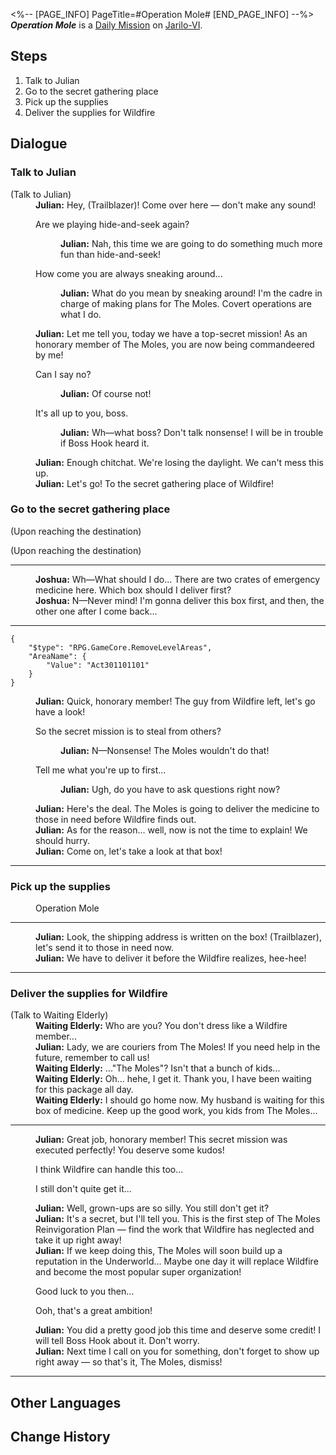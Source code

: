 <%-- [PAGE_INFO]
PageTitle=#Operation Mole#
[END_PAGE_INFO] --%>
{{Stub|Dialogue.}}
{{Mission Infobox
|id            = 3011011
|title         = 
|image         = <!--Mission Operation Mole.png-->
|type          = Daily
|event_name    = 
|chapter       = 
|requirements  = {{subst:void|<!--Unknown: {"Type":"Manual"}-->}}
|summary       = <!--official mission summary from Fate's Atlas-->
|characters    = Joshua; Julian; Trailblazer; Waiting Elderly
|startLocation = [[Jarilo-VI]] - [[Boulder Town]]
|world         = Jarilo-VI
|area          = Boulder Town
|prev          = 
|next          = 
|rewards       = Credit*5,000
}}
'''''Operation Mole''''' is a [[Daily Mission]] on [[Jarilo-VI]].

==Steps==
# Talk to Julian
# Go to the secret gathering place
# Pick up the supplies
# Deliver the supplies for Wildfire

<!--
==Gameplay Notes==

--><!--
==Trial Character==

-->
==Dialogue==
{{Stub Dialogue}}

===Talk to Julian{{subst:void|<!--301101101-->}}===
{{Mission Description|type=daily|location=Boulder Town|Julian of the Moles is looking around here, as if planning something... Should you talk to him?}}
{{Dialogue Start}}

;(Talk to Julian)
:'''Julian:''' Hey, (Trailblazer)! Come over here &mdash; don't make any sound!
:{{DIcon|Arrow}} Are we playing hide-and-seek again?
::'''Julian:''' Nah, this time we are going to do something much more fun than hide-and-seek!
:{{DIcon|Arrow}} How come you are always sneaking around...
::'''Julian:''' What do you mean by sneaking around! I'm the cadre in charge of making plans for The Moles. Covert operations are what I do.
:'''Julian:''' Let me tell you, today we have a top-secret mission! As an honorary member of The Moles, you are now being commandeered by me!
:{{DIcon|Arrow}} Can I say no?
::'''Julian:''' Of course not!
:{{DIcon|Arrow}} It's all up to you, boss.
::'''Julian:''' Wh&mdash;what boss? Don't talk nonsense! I will be in trouble if Boss Hook heard it.
:'''Julian:''' Enough chitchat. We're losing the daylight. We can't mess this up.
:'''Julian:''' Let's go! To the secret gathering place of Wildfire!
{{Dialogue End}}

===Go to the secret gathering place{{subst:void|<!--301101102-->}}===
{{Mission Description|type=daily|location=Boulder Town|update|The sneaky Julian makes you join him. Go to the "Wildfire" gathering place to see what happened.}}
{{Dialogue Start}}
;(Upon reaching the destination)

;(Upon reaching the destination)
----
:'''Joshua:''' Wh&mdash;What should I do... There are two crates of emergency medicine here. Which box should I deliver first?
:'''Joshua:''' N&mdash;Never mind! I'm gonna deliver this box first, and then, the other one after I come back...
----
<pre>{
	"$type": "RPG.GameCore.RemoveLevelAreas",
	"AreaName": {
		"Value": "Act301101101"
	}
}</pre>
:'''Julian:''' Quick, honorary member! The guy from Wildfire left, let's go have a look!
:{{DIcon|Arrow}} So the secret mission is to steal from others?
::'''Julian:''' N&mdash;Nonsense! The Moles wouldn't do that!
:{{DIcon|Arrow}} Tell me what you're up to first...
::'''Julian:''' Ugh, do you have to ask questions right now?
:'''Julian:''' Here's the deal. The Moles is going to deliver the medicine to those in need before Wildfire finds out.
:'''Julian:''' As for the reason... well, now is not the time to explain! We should hurry.
:'''Julian:''' Come on, let's take a look at that box!
----
{{Dialogue End}}

===Pick up the supplies{{subst:void|<!--301101103-->}}===
{{Mission Description|type=daily|location=Boulder Town|update|Pick up the supplies and don't ask why.}}
{{Dialogue Start}}

:{{DIcon|!}} Operation Mole
----
:'''Julian:''' Look, the shipping address is written on the box! (Trailblazer), let's send it to those in need now.
:'''Julian:''' We have to deliver it before the Wildfire realizes, hee-hee!
----
{{Dialogue End}}

===Deliver the supplies for Wildfire{{subst:void|<!--301101104-->}}===
{{Mission Description|type=daily|location=Boulder Town|update|Julian asks you to deliver the remaining orders of "Wildfire." You don't know why, but it's good to help those in need... right?}}
{{Dialogue Start}}

;(Talk to Waiting Elderly)
:'''Waiting Elderly:''' Who are you? You don't dress like a Wildfire member...
:'''Julian:''' Lady, we are couriers from The Moles! If you need help in the future, remember to call us!
:'''Waiting Elderly:''' ..."The Moles"? Isn't that a bunch of kids...
:'''Waiting Elderly:''' Oh... hehe, I get it. Thank you, I have been waiting for this package all day.
:'''Waiting Elderly:''' I should go home now. My husband is waiting for this box of medicine. Keep up the good work, you kids from The Moles...
----
:<!--0.25-second delay-->
:'''Julian:''' Great job, honorary member! This secret mission was executed perfectly! You deserve some kudos!
:{{DIcon|Arrow}} I think Wildfire can handle this too...
:{{DIcon|Arrow}} I still don't quite get it...
:'''Julian:''' Well, grown-ups are so silly. You still don't get it?
:'''Julian:''' It's a secret, but I'll tell you. This is the first step of The Moles Reinvigoration Plan &mdash; find the work that Wildfire has neglected and take it up right away!
:'''Julian:''' If we keep doing this, The Moles will soon build up a reputation in the Underworld... Maybe one day it will replace Wildfire and become the most popular super organization!
:{{DIcon|Arrow}} Good luck to you then...
:{{DIcon|Arrow}} Ooh, that's a great ambition!
:'''Julian:''' You did a pretty good job this time and deserve some credit! I will tell Boss Hook about it. Don't worry.
:'''Julian:''' Next time I call on you for something, don't forget to show up right away &mdash; so that's it, The Moles, dismiss!
----
{{Dialogue End}}

==Other Languages==
{{Other Languages
|en   = Operation Mole
|zhs  = 鼹鼠行动
|zht  = 鼴鼠行動
|ja   = モグラ計画
|ko   = 두더지 행동
|es   = Operación topo
|fr   = Opération Taupe
|ru   = Операция «Кроты»
|th   = ปฏิบัติการตัวตุ่น
|vi   = Chuột Chũi Hành Động
|de   = Operation Maulwurf
|id   = Operasi The Moles
|pt   = Operação Toupeira
}}

==Change History==
{{Change History|1.0}}
